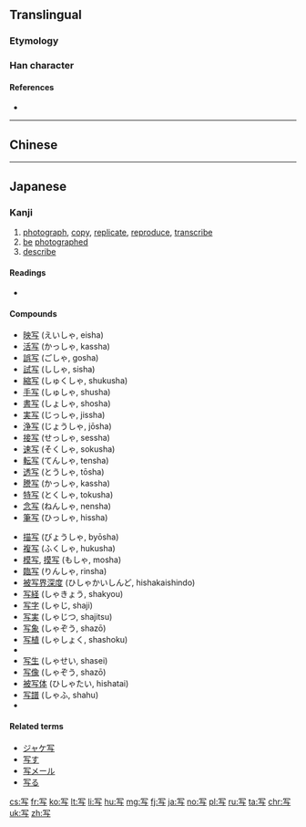 {{also|冩|寫}}
==Translingual==
{{stroke order|strokes=5}}
{{ja-forms|[[写]]|[[写]]|[[寫]]}}

===Etymology===
{{Han simp|寫}}

===Han character===
{{Han char|rn=14|rad=冖|as=03|sn=5|four=|canj=BYSM|ids=⿱冖与}}

====References====
* {{Han ref|kx=0130.161|dkj=01570|dj=0292.170|hdz=10303.010|uh=5199|ud=20889}}

----

==Chinese==
{{zh-see|寫}}

----

==Japanese==

===Kanji===
{{ja-kanji|grade=3|rs=冖03|style=s|kyu=寫}}

# [[photograph]], [[copy]], [[replicate]], [[reproduce]], [[transcribe]]
# [[be]] [[photographed]]
# [[describe]]

====Readings====
* {{ja-readings|on=[[しゃ]] (sha)|kun=[[うつす]] ([[写す]], utsusu), [[うつし]] ([[写し]], utsushi)}}

====Compounds====
{{top2}}
* [[映写]] (えいしゃ, eisha)
* [[活写]] (かっしゃ, kassha)
* [[誤写]] (ごしゃ, gosha)
* [[試写]] (ししゃ, sisha)
* [[縮写]] (しゅくしゃ, shukusha)
* [[手写]] (しゅしゃ, shusha)
* [[書写]] (しょしゃ, shosha)
* [[実写]] (じっしゃ, jissha)
* [[浄写]] (じょうしゃ, jōsha)
* [[接写]] (せっしゃ, sessha)
* [[速写]] (そくしゃ, sokusha)
* [[転写]] (てんしゃ, tensha)
* [[透写]] (とうしゃ, tōsha)
* [[謄写]] (かっしゃ, kassha)
* [[特写]] (とくしゃ, tokusha)
* [[念写]] (ねんしゃ, nensha)
* [[筆写]] (ひっしゃ, hissha)
{{mid2}}
* [[描写]] (びょうしゃ, byōsha)
* [[複写]] (ふくしゃ, hukusha)
* [[模写]], [[摸写]] (もしゃ, mosha)
* [[臨写]] (りんしゃ, rinsha)
* [[被写界深度]] (ひしゃかいしんど, hishakaishindo)
* [[写経]] (しゃきょう, shakyou)
* [[写字]] (しゃじ, shaji)
* [[写実]] (しゃじつ, shajitsu)
* [[写象]] (しゃぞう, shazō)
* [[写植]] (しゃしょく, shashoku)
* {{term|写真||photograph|tr=しゃしん, shashin|lang=ja|sc=Jpan}}
* [[写生]] (しゃせい, shasei)
* [[写像]] (しゃぞう, shazō)
* [[被写体]] (ひしゃたい, hishatai)
* [[写譜]] (しゃふ, shahu)
* {{term|写本||manuscript|tr=しゃほん, shahon|lang=ja|sc=Jpan}}
{{bottom}}

====Related terms====
* [[ジャケ写]]
* [[写す]]
* [[写メール]]
* [[写る]]

[[cs:写]]
[[fr:写]]
[[ko:写]]
[[lt:写]]
[[li:写]]
[[hu:写]]
[[mg:写]]
[[fj:写]]
[[ja:写]]
[[no:写]]
[[pl:写]]
[[ru:写]]
[[ta:写]]
[[chr:写]]
[[uk:写]]
[[zh:写]]